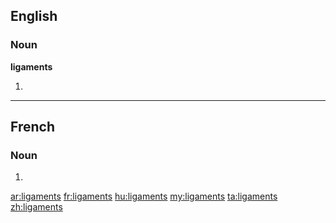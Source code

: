 ==English==

===Noun===
'''ligaments'''

# {{plural of|[[ligament]]}}

----

==French==

===Noun===
{{infl|fr|noun}}

# {{plural of|[[ligament#French|ligament]]|lang=French}}

[[ar:ligaments]]
[[fr:ligaments]]
[[hu:ligaments]]
[[my:ligaments]]
[[ta:ligaments]]
[[zh:ligaments]]